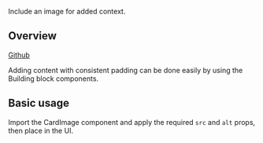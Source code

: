 
<Meta of={CardImageStories} />

<Title>CardImage</Title>

<Subtitle>Include an image for added context.</Subtitle>

<Canvas of={CardImageStories.Default} />

## Overview

[Github](https://github.com/recondesigns/be-ubiquitous/tree/main/src/components/Card/CardImage)

Adding content with consistent padding can be done easily by using the Building block components.

## Basic usage

Import the CardImage component and apply the required `src` and `alt` props, then place in the UI.

```js
import { CardImage } from "ubiq-ui"

<Card>
  <CardImage src={cardImage.png} alt={imageAltText} />
</Card>
```

<Canvas of={CardStories.Default} sourceState="shown" />
